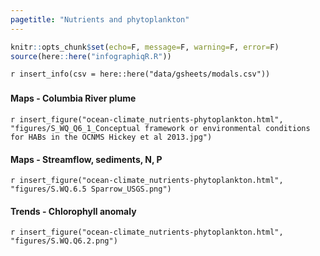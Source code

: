 ```yaml
---
pagetitle: "Nutrients and phytoplankton"
---
```


```r
knitr::opts_chunk$set(echo=F, message=F, warning=F, error=F)
source(here::here("infographiqR.R"))
```

`r insert_info(csv = here::here("data/gsheets/modals.csv"))`


### {.tabset}

#### Maps - Columbia River plume

`r insert_figure("ocean-climate_nutrients-phytoplankton.html", "figures/S_WQ_Q6_1_Conceptual framework or environmental conditions for HABs in the OCNMS Hickey et al 2013.jpg")`

#### Maps - Streamflow, sediments, N, P

`r insert_figure("ocean-climate_nutrients-phytoplankton.html", "figures/S.WQ.6.5 Sparrow_USGS.png")`

#### Trends - Chlorophyll anomaly

`r insert_figure("ocean-climate_nutrients-phytoplankton.html", "figures/S.WQ.Q6.2.png")`
